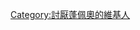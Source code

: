 {{Userbox
  |border-c = red
  |border-s = 1
  |id-c     = red
  |id-s     = 10
  |id-fc    = #000000
  |info-s   = 10
  |info-c   = white
  |info-fc  = #000000
  |id       = <s>蓬佩奥</s>
  |info     = 这个用户讨厌[[邁克·蓬佩奧]]
}}
[[Category:討厭蓬佩奧的維基人]]